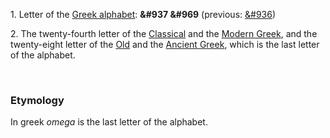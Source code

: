 1. Letter of the [[Greek alphabet]]: '''&#937 &#969''' (previous: [[psi|&#936]])

2. The twenty-fourth letter of the [[Classical Greek|Classical]] and the [[Modern Greek]], and the twenty-eight letter of the [[Old Greek|Old]] and the [[Ancient Greek]], which is the last letter of the alphabet.

<br>

===Etymology===

In greek ''omega'' is the last letter of the alphabet.